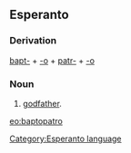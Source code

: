 ==Esperanto==
===Derivation===
[[bapti|bapt-]] + [[-o]] + [[patro|patr-]] + [[-o]]
===Noun===
# [[godfather]].

[[eo:baptopatro]]
[[Category:Esperanto language]]
{{Universala Vortaro}}